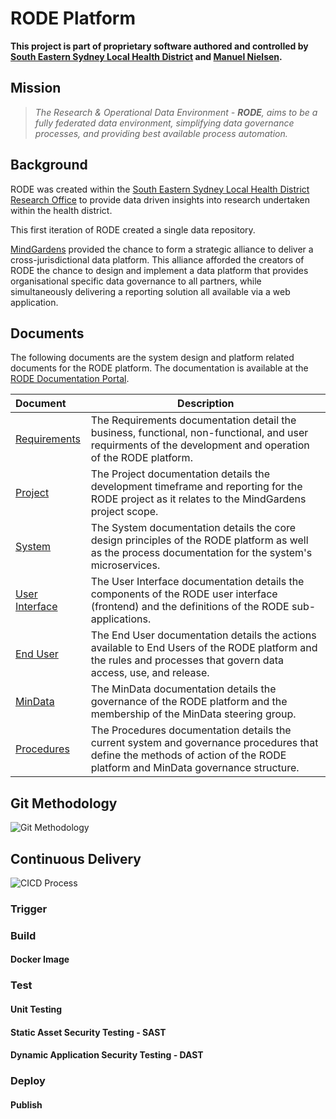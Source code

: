 # RODE Platform

**This project is part of proprietary software authored and controlled by [South Eastern Sydney Local Health District](https://www.seslhd.health.nsw.gov.au/services-clinics/directory/research) and [Manuel Nielsen](mailto:Manuel.Nielsen@health.nsw.gov.au).**

## Mission

> _The Research & Operational Data Environment - **RODE**, aims to be a fully federated data environment, simplifying data governance processes, and providing best available process automation._

## Background

RODE was created within the [South Eastern Sydney Local Health District Research Office](https://www.seslhd.health.nsw.gov.au/services-clinics/directory/research) to provide data driven insights into research undertaken within the health district.

This first iteration of RODE created a single data repository.

[MindGardens](https://www.mindgardens.org.au/) provided the chance to form a strategic alliance to deliver a cross-jurisdictional data platform. This alliance afforded the creators of RODE the chance to design and implement a data platform that provides organisational specific data governance to all partners, while simultaneously delivering a reporting solution all available via a web application.

## Documents

The following documents are the system design and platform related documents for the RODE platform. The documentation is available at the [RODE Documentation Portal](https://rode.forske.org/Documentation/System/Overview).

| Document                                                                       | Description                                                                                                                                                                |
| :----------------------------------------------------------------------------- | -------------------------------------------------------------------------------------------------------------------------------------------------------------------------- |
| [Requirements](https://rode.forske.org/Documentation/Requirements/Overview)    | The Requirements documentation detail the business, functional, non-functional, and user requirments of the development and operation of the RODE platform.                |
| [Project](https://rode.forske.org/Documentation/Project/Overview)              | The Project documentation details the development timeframe and reporting for the RODE project as it relates to the MindGardens project scope.                             |
| [System](https://rode.forske.org/Documentation/System/Overview)                | The System documentation details the core design principles of the RODE platform as well as the process documentation for the system's microservices.                      |
| [User Interface](https://rode.forske.org/Documentation/UserInterface/Overview) | The User Interface documentation details the components of the RODE user interface (frontend) and the definitions of the RODE sub-applications.                            |
| [End User](https://rode.forske.org/Documentation/EndUser/Overview)             | The End User documentation details the actions available to End Users of the RODE platform and the rules and processes that govern data access, use, and release.          |
| [MinData](https://rode.forske.org/Documentation/Mindata/Overview)              | The MinData documentation details the governance of the RODE platform and the membership of the MinData steering group.                                                    |
| [Procedures](https://rode.forske.org/Documentation/Procedures/Overview)        | The Procedures documentation details the current system and governance procedures that define the methods of action of the RODE platform and MinData governance structure. |

## Git Methodology

![Git Methodology](https://rode.forske.org/diagrams/.platform/git.drawio.svg)

## Continuous Delivery

![CICD Process](https://rode.forske.org/diagrams/.platform/cicd.drawio.svg)

### Trigger

### Build

#### Docker Image

### Test

#### Unit Testing

#### Static Asset Security Testing - SAST

#### Dynamic Application Security Testing - DAST

### Deploy

#### Publish

